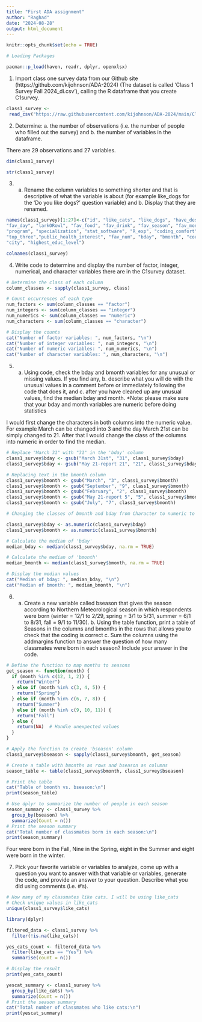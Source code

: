 ```yaml
---
title: "First ADA assignment"
author: "Raghad"
date: "2024-08-28"
output: html_document
---
```


```r
knitr::opts_chunk$set(echo = TRUE)
```

```r
# Loading Packages

pacman::p_load(haven, readr, dplyr, openxlsx)
```

1. Import class one survey data from our Github site (https://github.com/kijohnson/ADA-2024) (The dataset is called ‘Class 1 Survey Fall 2024_di.csv’), calling the R dataframe that you create C1survey.

```r
class1_survey <-
 read_csv("https://raw.githubusercontent.com/kijohnson/ADA-2024/main/Class%201%20(Getting%20started%20and%20RR%20I)/Lab/Class%201%20Survey%20Fall%202024_di.csv")
```
2. Determine: a. the number of observations (i.e. the number of people who filled out the survey) and b. the number of variables in the dataframe.

There are 29 observations and 27 variables. 
```r
dim(class1_survey)
```
```r
str(class1_survey)
```


3. a. Rename the column variables to something shorter and that is descriptive of what the variable is about (for example like_dogs for the ‘Do you like dogs?’ question variable) and b. Display that they are renamed.

```r

names(class1_survey)[1:27]<-c("id", "like_cats", "like_dogs", "have_desert", "slogan",
"fav_day", "larkORowl", "fav_food", "fav_drink", "fav_season", "fav_month", "hobby",
"program", "specialization", "stat_software", "R_exp", "coding_comfort", "coding_length",
"top_three","public_health_interest", "fav_num", "bday", "bmonth", "country", "state",
"city", "highest_educ_level")
```
```r
colnames(class1_survey)

```
4. Write code to determine and display the number of factor, integer, numerical, and character variables there are in the C1survey dataset.
```r
# Determine the class of each column
column_classes <- sapply(class1_survey, class)
```

```r
# Count occurrences of each type
num_factors <- sum(column_classes == "factor")
num_integers <- sum(column_classes == "integer")
num_numerics <- sum(column_classes == "numeric")
num_characters <- sum(column_classes == "character")
```

```r
# Display the counts
cat("Number of factor variables: ", num_factors, "\n")
cat("Number of integer variables: ", num_integers, "\n")
cat("Number of numeric variables: ", num_numerics, "\n")
cat("Number of character variables: ", num_characters, "\n")
```
5. a. Using code, check the bday and bmonth variables for any unusual or missing values. If you find any, b. describe what you will do with the unusual values in a comment before or immediately following the code that does it, and c. after you have cleaned up any unusual values, find the median bday and month. *Note: please make sure that your bday and month variables are numeric before doing statistics

 I would first change the characters in both columns into the numeric value. For example March can be changed into 3 and the day March 21st can be simply changed to 21. After that I would change the class of the columns into numeric in order to find the median. 

```r
# Replace "March 31" with "31" in the 'bday' column
class1_survey$bday <- gsub("March 31st", "31", class1_survey$bday)
class1_survey$bday <- gsub("May 21-report 21", "21", class1_survey$bday)
```

```r
# Replacing text in the bmonth column
class1_survey$bmonth <- gsub("March", "3", class1_survey$bmonth)
class1_survey$bmonth <- gsub("September", "9", class1_survey$bmonth)
class1_survey$bmonth <- gsub("February", "2", class1_survey$bmonth)
class1_survey$bmonth <- gsub("May 21-report 5", "5", class1_survey$bmonth)
class1_survey$bmonth <- gsub("July", "7", class1_survey$bmonth)

```

```r
# Changing the classes of bmonth and bday from Character to numeric to get the median

class1_survey$bday <- as.numeric(class1_survey$bday)
class1_survey$bmonth <- as.numeric(class1_survey$bmonth)
```


```r

# Calculate the median of 'bday'
median_bday <- median(class1_survey$bday, na.rm = TRUE)

# Calculate the median of 'bmonth'
median_bmonth <- median(class1_survey$bmonth, na.rm = TRUE)

# Display the median values
cat("Median of bday: ", median_bday, "\n")
cat("Median of bmonth: ", median_bmonth, "\n")
```
6. a. Create a new variable called bseason that gives the season according to Northern Meteorological season in which respondents were born (winter = 12/1 to 2/29, spring = 3/1 to 5/31, summer = 6/1 to 8/31, fall = 9/1 to 11/30). b. Using the table function, print a table of Seasons in the columns and bmonths in the rows that allows you to check that the coding is correct c. Sum the columns using the addmargins function to answer the question of how many classmates were born in each season? Include your answer in the code.

```r
# Define the function to map months to seasons
get_season <- function(month) {
  if (month %in% c(12, 1, 2)) {
    return("Winter")
  } else if (month %in% c(3, 4, 5)) {
    return("Spring")
  } else if (month %in% c(6, 7, 8)) {
    return("Summer")
  } else if (month %in% c(9, 10, 11)) {
    return("Fall")
  } else {
    return(NA)  # Handle unexpected values
  }
}

```

```r
# Apply the function to create 'bseason' column
class1_survey$bseason <- sapply(class1_survey$bmonth, get_season)

```

```r
# Create a table with bmonths as rows and bseason as columns
season_table <- table(class1_survey$bmonth, class1_survey$bseason)

# Print the table
cat("Table of bmonth vs. bseason:\n")
print(season_table)

```

```r
# Use dplyr to summarize the number of people in each season
season_summary <- class1_survey %>%
  group_by(bseason) %>%
  summarize(Count = n())
# Print the season summary
cat("Total number of classmates born in each season:\n")
print(season_summary)

```
Four were born in the Fall, Nine in the Spring, eight in the Summer and eight were born in the winter. 

7. Pick your favorite variable or variables to analyze, come up with a question you want to answer with that variable or variables, generate the code, and provide an answer to your question. Describe what you did using comments (i.e. #’s).


```r
# How many of my classmates like cats. I will be using like_cats 
# Check unique values in like_cats
unique(class1_survey$like_cats)

library(dplyr)

```
```r
filtered_data <- class1_survey %>%
  filter(!is.na(like_cats))

yes_cats_count <- filtered_data %>%
  filter(like_cats == "Yes") %>%
  summarise(count = n())

# Display the result
print(yes_cats_count)

```
```r
yescat_summary <- class1_survey %>%
  group_by(like_cats) %>%
  summarize(Count = n())
# Print the season summary
cat("Total number of classmates who like cats:\n")
print(yescat_summary)
```


